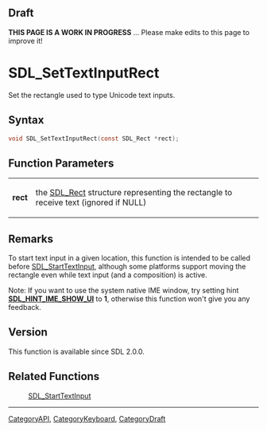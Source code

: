 
== Draft ==

'''THIS PAGE IS A WORK IN PROGRESS''' ... Please make edits to this page to improve it!
= SDL_SetTextInputRect =

Set the rectangle used to type Unicode text inputs.

== Syntax ==

<syntaxhighlight lang='c'>
void SDL_SetTextInputRect(const SDL_Rect *rect);
</syntaxhighlight>

== Function Parameters ==

{|
|'''rect'''
|the [[SDL_Rect]] structure representing the rectangle to receive text (ignored if NULL)
|}

== Remarks ==

To start text input in a given location, this function is intended to be
called before [[SDL_StartTextInput]], although some platforms support
moving the rectangle even while text input (and a composition) is active.

Note: If you want to use the system native IME window, try setting hint
'''[[SDL_HINT_IME_SHOW_UI]]''' to '''1''', otherwise this function won't
give you any feedback.

== Version ==

This function is available since SDL 2.0.0.

== Related Functions ==

:[[SDL_StartTextInput]]

----
[[CategoryAPI]], [[CategoryKeyboard]], [[CategoryDraft]]


